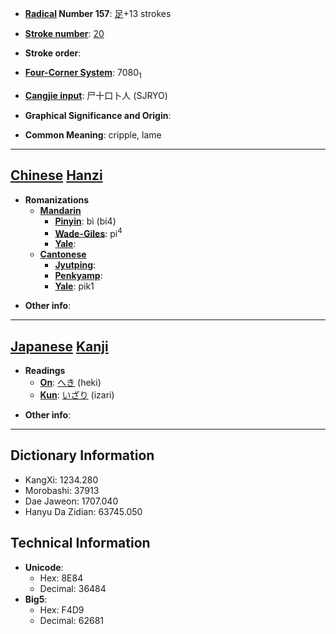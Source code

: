 * '''[[Wiktionary:Chinese radical index| Radical]] Number 157''': [[Wiktionary:Chinese radical index 足|足]]+13 strokes

* '''[[Wiktionary:Chinese total strokes index|Stroke number]]''': [[Wiktionary:Chinese total strokes index 20|20]]

* '''Stroke order''': 

* '''[[Wiktionary:Chinese four corner index|Four-Corner System]]''': 7080<sub>1</sub>

* '''[[Wiktionary:Chinese Cangjie index|Cangjie input]]''': 尸十口卜人 (SJRYO)

* '''Graphical Significance and Origin''': 

* '''Common Meaning''': cripple, lame

----

== [[Chinese]] [[Hanzi]] ==

* '''Romanizations'''
** '''[[Mandarin]]'''
*** '''[[Pinyin]]''': bì (bi4)
*** '''[[Wade-Giles]]''': pi<sup>4</sup>
*** '''[[Yale]]''': 
** '''[[Cantonese]]'''
*** '''[[Jyutping]]''':
*** '''[[Penkyamp]]''': 
*** '''[[Yale]]''': pik1

* '''Other info''': 

----

== [[Japanese]] [[Kanji]] ==

* '''Readings'''
** '''[[On]]''': [[へき]] (heki)
** '''[[Kun]]''': [[いざり]] (izari)

* '''Other info''':  

----

== Dictionary Information ==

* KangXi: 1234.280
* Morobashi: 37913
* Dae Jaweon: 1707.040
* Hanyu Da Zidian: 63745.050

== Technical Information ==

* '''Unicode''':
** Hex: 8E84
** Decimal: 36484
* '''Big5''':
** Hex: F4D9
** Decimal: 62681
